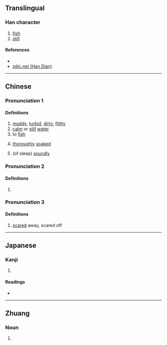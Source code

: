 {{character info/new}}
==Translingual==

===Han character===
{{Han char|rn=85|rad=水|as=08|sn=11|four=38132|canj=EOIP|ids=⿰氵念}}

# [[fish]]
# [[still]]

====References====
* {{Han ref|kx=0631.170|dkj=17685|dj=1034.060|hdz=31655.040|uh=6DF0|ud=28144|bh=D5F9|bd=54777}}
* [http://www.zdic.net/z/1d/js/6DF0.htm zdic.net (Han Dian)]

----

==Chinese==
{{zh-forms}}

===Pronunciation 1===
{{zh-pron
|m=niǎn
|c=naam5
|mc=3
|oc=1
|cat=a,n,v,adv
}}

====Definitions====
{{zh-hanzi}}

# [[muddy]], [[turbid]], [[dirty]], [[filthy]]
# [[calm]] or [[still]] [[water]]
# to [[fish]]
# {{lb|zh|Cantonese}} [[thoroughly]] [[soak]]ed
# {{lb|zh|Cantonese}} (of sleep) [[soundly]]

===Pronunciation 2===
{{zh-pron
|m=niǎn
|c=nim5
|mc=2
|oc=2
|cat=
}}

====Definitions====
{{zh-hanzi}}

# {{rfdef|zh}}

===Pronunciation 3===
{{zh-pron
|m=shěn
|c=sam2
|mc=1
|cat=v
}}

====Definitions====
{{zh-hanzi}}

# [[scared]] away, scared off

----

==Japanese==

===Kanji===
{{ja-kanji|grade=|rs=水08}}

# {{defn|lang=ja|sort=水08}}

====Readings====
* {{ja-readings|on=[[でん]] (den), [[だん]] (dan), [[ねん]] (nen), [[あん]] (an), [[おん]] (on)|kun=[[にごる]] (nigoru)}}

----

==Zhuang==

===Noun===
{{za-head|noun}}

# {{za-sawndip form of|raemx}}